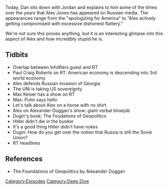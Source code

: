 {{Episode
    | title           = Alex On Russian Media
    | caption         = [https://knowledgefight.libsyn.com/knowledge-fight-alex-on-russian-media Listen to this episode on Libsyn]
    | episodeNumber   = 102
    | length          = 01:48:39
    | airDate         = November 14, 2017
    | episodeType     = [[:Category:Deep Dive|Deep Dive]]
    | appearance      = [[Paul Craig Roberts]], [[Max Keiser]], [[Alexander Dugin]]
    | previousEpisode = [[101: January 11, 2016]]
    | nextEpisode     = [[103: January 17, 2016]]
}}

{{Stub}}

Today, Dan sits down with Jordan and explains to him some of the times over the years that Alex Jones has appeared on Russian media. The appearances range from the "apologizing for America" to "Alex actively getting compromised with excessive dishonest flattery."

We're not sure this proves anything, but it is an interesting glimpse into this aspect of Alex and how incredibly stupid he is.

==Tidbits==

*Overlap between InfoWars guest and RT
*Paul Craig Roberts on RT: American economy is descending into 3rd world economy
*Alex defends Russian invasion of Georgia
*The UNi is taking US sovereignty
*Max Keiser has a show on RT
*Max: Putin says hello
*Let's talk about Alex on a horse with no shirt
*Alex on Alexander Duggan's show: giant verbal blowjob
*Dugin's book: The Foudations of Geopolitics
*Hitler didn't die in the bunker
*It's a good thing Hitler didn't have nukes
*Dugin: How do you get over the notion that Russia is still the Sovie Union?
*RT headlines

==References==

*The Foundations of Geopolitics by Alexander Duggan

[[Category:Episodes]]
[[Category:Deep Dive]]